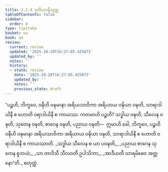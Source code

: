 ```yaml
---
title: 2.2.4 ဒုတိယဝဍ္ဎိသုတ္တ
tableOfContents: false
sidebar:
  order: 4
type: tipitaka
basket: su
book: a5
review:
  current: review
  updated: '2025-10-20T16:27:05.425073'
  updated_by: ''
  notes: ''
  history:
  - state: review
    date: '2025-10-20T16:27:05.425073'
    updated_by: ''
    notes: ''
    previous_state: draft
---
```



<DynamicBreadcrumb />


<ReviewStatus review={frontmatter.review} showDetails={true} />

<HypothesisAnnotation frontmatter={frontmatter} />

<Division number="64" book="a5" e="ch" v="16" p="71">

<Paragraph number="406" book="a5">
“ပဉ္စဟိ, ဘိက္ခဝေ, ဝဍ္ဎီဟိ ဝဍ္ဎမာနာ အရိယသာဝိကာ အရိယာယ ဝဍ္ဎိယာ ဝဍ္ဎတိ, သာရာဒါယိနီ စ ဟောတိ ဝရာဒါယိနီ စ ကာယဿ. ကတမာဟိ ပဉ္စဟိ? သဒ္ဓါယ ဝဍ္ဎတိ, သီလေန ဝဍ္ဎတိ, သုတေန ဝဍ္ဎတိ, စာဂေန ဝဍ္ဎတိ, ပညာယ ဝဍ္ဎတိ—  ဣမာဟိ ခေါ, ဘိက္ခဝေ, ပဉ္စဟိ ဝဍ္ဎီဟိ ဝဍ္ဎမာနာ အရိယသာဝိကာ အရိယာယ ဝဍ္ဎိယာ ဝဍ္ဎတိ, သာရာဒါယိနီ စ ဟောတိ ဝရာဒါယိနီ စ ကာယဿာတိ.
</Paragraph>

<Paragraph number="407" type="verses" book="a5">
_သဒ္ဓါယ သီလေန စ ယာ ပဝဍ္ဎတိ,_  
_ပညာယ စာဂေန သုတေန စူဘယံ;_  
_သာ တာဒိသီ သီလဝတီ ဥပါသိကာ,_  
_အာဒီယတီ သာရမိဓေဝ အတ္တနော”တိ._  


</Paragraph>
</Division>

<Paragraph number="408" type="center" book="a5">
စတုတ္ထံ.
</Paragraph>